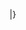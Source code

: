 <noinclude>{{X/Template
|description=This template contains the closing tags for the table created by the [[Template:X/Threads/DisplayThreads|DisplayThreads]] template.
|templates=
{{X/Template/Template|1|template=Section/Define}}
{{X/Template/Template|2|template=Section/Transclude}}
{{X/Template/Template|3|template=X/Encoder}}
{{X/Template/Template|3|template=X/Threads/DisplayThreads}}
{{X/Template/Template|4|template=X/Threads/TableStart}}
{{X/Template/Template|4|template=X/Threads/TableRow-Local}}
{{X/Template/Template|4|template=X/Threads/TableRow-Global}}
{{X/Template/Template|4|template=X/Threads/TableEnd}}
}}</noinclude><includeonly>
|}</div></includeonly>

